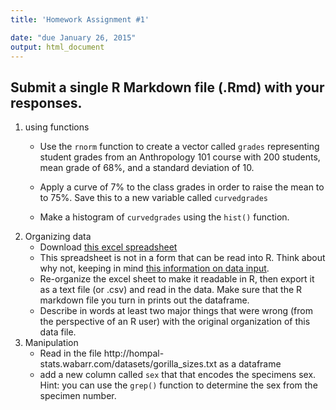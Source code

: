 ```yaml
---
title: 'Homework Assignment #1'

date: "due January 26, 2015"
output: html_document
---
```


## Submit a single R Markdown file (.Rmd) with your responses.

1. using functions  
    * Use the `rnorm` function to create a vector called `grades` representing student grades from an Anthropology 101 course with  200 students, mean grade of 68%, and a standard deviation of 10. 

    * Apply a curve of 7% to the class grades in order to raise the mean to to 75%.  Save this to a new variable called `curvedgrades`

    * Make a histogram of `curvedgrades` using the `hist()` function. 
    
2. Organizing data
    * Download [this excel spreadsheet](datasets/bad_data_organization.xls)
    * This spreadsheet is not in a form that can be read into R.  Think about why not, keeping in mind [this information on data input](intro_to_R.html#data-input).
    * Re-organize the excel sheet to make it readable in R, then export it as a text file (or .csv) and read in the data. Make sure that the R markdown file you turn in prints out the dataframe.
    * Describe in words at least two major things that were wrong (from the perspective of an R user) with the original organization of this data file.   

3. Manipulation
    * Read in the file http://hompal-stats.wabarr.com/datasets/gorilla_sizes.txt as a dataframe
    * add a new column called `sex` that that encodes the specimens sex. Hint: you can use the `grep()` function to determine the sex from the specimen number.
    